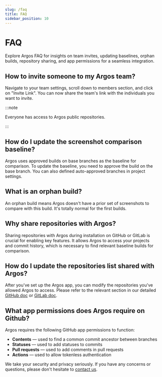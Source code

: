 ```yaml
---
slug: /faq
title: FAQ
sidebar_position: 10
---
```


# FAQ

Explore Argos FAQ for insights on team invites, updating baselines, orphan builds, repository sharing, and app permissions for a seamless integration.

## How to invite someone to my Argos team?

Navigate to your team settings, scroll down to members section, and click on "Invite Link". You can now share the team's link with the individuals you want to invite.

:::note

Everyone has access to Argos public repositories.

:::

## How do I update the screenshot comparison baseline?

Argos uses approved builds on base branches as the baseline for comparison. To update the baseline, you need to approve the build on the base branch. You can also defined auto-approved branches in project settings.

## What is an orphan build?

An orphan build means Argos doesn't have a prior set of screenshots to compare with this build. It's totally normal for the first builds.

## Why share repositories with Argos?

Sharing repositories with Argos during installation on GitHub or GitLab is crucial for enabling key features. It allows Argos to access your projects and commit history, which is necessary to find relevant baseline builds for comparison.

## How do I update the repositories list shared with Argos?

After you've set up the Argos app, you can modify the repositories you've allowed Argos to access. Please refer to the relevant section in our detailed [GitHub doc](/github) or [GitLab doc](/gitlab).

## What app permissions does Argos require on Github?

Argos requires the following GitHub app permissions to function:

- **Contents** — used to find a common commit ancestor between branches
- **Statuses** — used to add statuses to commits
- **Pull requests** — used to add comments in pull requests
- **Actions** — used to allow tokenless authentication

We take your security and privacy seriously. If you have any concerns or questions, please don't hesitate to [contact us](/contact-us).
